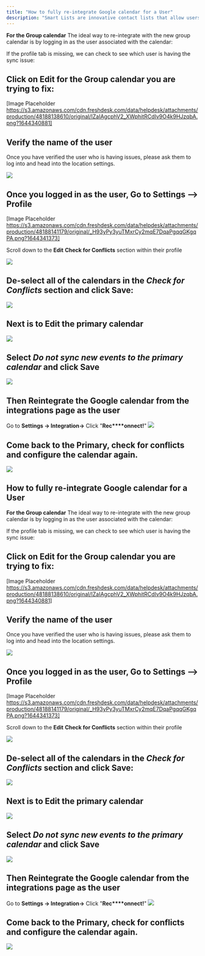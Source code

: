 ---
title: "How to fully re-integrate Google calendar for a User"
description: "Smart Lists are innovative contact lists that allow users to customize and filter contacts based on specific conditions..."
---

**For the Group calendar**
The ideal way to re-integrate with the new group calendar is by logging in as the user associated with the calendar:

If the profile tab is missing, we can check to see which user is having the sync issue:

## **Click on Edit for the Group calendar you are trying to fix:**

[Image Placeholder https://s3.amazonaws.com/cdn.freshdesk.com/data/helpdesk/attachments/production/48188138610/original/IZaIAgcphV2_XWphitRCdIv9O4k9HJzqbA.png?1644340881]

## **Verify the name of the user**

Once you have verified the user who is having issues, please ask them to  log into  and head into the location settings.

![](https://s3.amazonaws.com/cdn.freshdesk.com/data/helpdesk/attachments/production/48188139226/original/qcaLxmp_wYVXlq2MPw4LpGOAEuSCa-PJYQ.png?1644341021)

## Once you logged in as the user, Go to Settings --> Profile
[Image Placeholder https://s3.amazonaws.com/cdn.freshdesk.com/data/helpdesk/attachments/production/48188141179/original/_H93yPy3yuTMxrCy2mqE7DqaPgqqGKgqPA.png?1644341373]

Scroll down to the  **Edit**  **Check for Conflicts**  section within their profile

![](https://s3.amazonaws.com/cdn.freshdesk.com/data/helpdesk/attachments/production/48110283089/original/IN3-BEEiTb9mVdxc4NizbcBz_N7BKLwUZw.png?1623376444)

## **De-select**  all of the calendars in the  _**Check for Conflicts**_  section and  **click Save**:

![](https://s3.amazonaws.com/cdn.freshdesk.com/data/helpdesk/attachments/production/48188140947/original/ZC7qi5yoGDY_jgUv3D5bmU6Wx0g1SZh9lg.png?1644341327)
  
## Next is to Edit the primary calendar

![](https://s3.amazonaws.com/cdn.freshdesk.com/data/helpdesk/attachments/production/48188141299/original/aaF_0etg8lR6dvPj73CheNov1hPb9XIF7A.png?1644341403)

## Select  _**Do not sync new events to the primary calendar**_  and click  **Save**

![](https://s3.amazonaws.com/cdn.freshdesk.com/data/helpdesk/attachments/production/48099392922/original/5XZ1jVyFUJM24VjF7547gBQB0273pCQT3Q.png?1618962732)

## **Then Reintegrate the Google calendar from the integrations page as the user**

Go to  **Settings -> Integration->**  Click "**Rec****onnect!**"
![](https://s3.amazonaws.com/cdn.freshdesk.com/data/helpdesk/attachments/production/48099392979/original/ZlKqNaOhhTFa3wB4QD9EWrrLbdJMneOKqg.png?1618962786)  

## Come back to the Primary, check for conflicts and configure the calendar again. 

![](https://s3.amazonaws.com/cdn.freshdesk.com/data/helpdesk/attachments/production/48099393020/original/c3HMEimM6aSlnLAINcFbqN2hgpE-GepM-A.png?1618962830)
## How to fully re-integrate Google calendar for a User 

**For the Group calendar**
The ideal way to re-integrate with the new group calendar is by logging in as the user associated with the calendar:

If the profile tab is missing, we can check to see which user is having the sync issue:

## **Click on Edit for the Group calendar you are trying to fix:**

[Image Placeholder https://s3.amazonaws.com/cdn.freshdesk.com/data/helpdesk/attachments/production/48188138610/original/IZaIAgcphV2_XWphitRCdIv9O4k9HJzqbA.png?1644340881]

## **Verify the name of the user**

Once you have verified the user who is having issues, please ask them to  log into  and head into the location settings.

![](https://s3.amazonaws.com/cdn.freshdesk.com/data/helpdesk/attachments/production/48188139226/original/qcaLxmp_wYVXlq2MPw4LpGOAEuSCa-PJYQ.png?1644341021)

## Once you logged in as the user, Go to Settings --> Profile

[Image Placeholder https://s3.amazonaws.com/cdn.freshdesk.com/data/helpdesk/attachments/production/48188141179/original/_H93yPy3yuTMxrCy2mqE7DqaPgqqGKgqPA.png?1644341373]

Scroll down to the  **Edit**  **Check for Conflicts**  section within their profile

![](https://s3.amazonaws.com/cdn.freshdesk.com/data/helpdesk/attachments/production/48110283089/original/IN3-BEEiTb9mVdxc4NizbcBz_N7BKLwUZw.png?1623376444)

## **De-select**  all of the calendars in the  _**Check for Conflicts**_  section and  **click Save**:

![](https://s3.amazonaws.com/cdn.freshdesk.com/data/helpdesk/attachments/production/48188140947/original/ZC7qi5yoGDY_jgUv3D5bmU6Wx0g1SZh9lg.png?1644341327)
  
## Next is to Edit the primary calendar

![](https://s3.amazonaws.com/cdn.freshdesk.com/data/helpdesk/attachments/production/48188141299/original/aaF_0etg8lR6dvPj73CheNov1hPb9XIF7A.png?1644341403)

## Select  _**Do not sync new events to the primary calendar**_  and click  **Save**

![](https://s3.amazonaws.com/cdn.freshdesk.com/data/helpdesk/attachments/production/48099392922/original/5XZ1jVyFUJM24VjF7547gBQB0273pCQT3Q.png?1618962732)

## **Then Reintegrate the Google calendar from the integrations page as the user**

Go to  **Settings -> Integration->**  Click "**Rec****onnect!**"
![](https://s3.amazonaws.com/cdn.freshdesk.com/data/helpdesk/attachments/production/48099392979/original/ZlKqNaOhhTFa3wB4QD9EWrrLbdJMneOKqg.png?1618962786)  

## Come back to the Primary, check for conflicts and configure the calendar again. 

![](https://s3.amazonaws.com/cdn.freshdesk.com/data/helpdesk/attachments/production/48099393020/original/c3HMEimM6aSlnLAINcFbqN2hgpE-GepM-A.png?1618962830)